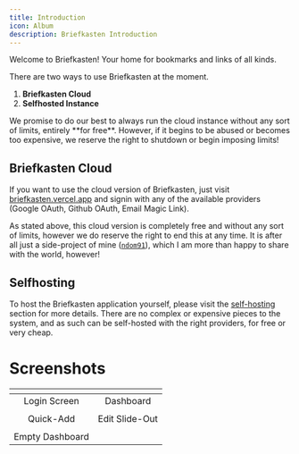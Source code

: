 ```yaml
---
title: Introduction
icon: Album
description: Briefkasten Introduction
---
```



Welcome to Briefkasten! Your home for bookmarks and links of all kinds.

There are two ways to use Briefkasten at the moment.

1. **Briefkasten Cloud**
2. **Selfhosted Instance**

<Callout>
  We promise to do our best to always run the cloud instance without any sort of
  limits, entirely **for free**. However, if it begins to be abused or becomes
  too expensive, we reserve the right to shutdown or begin imposing limits!
</Callout>

## Briefkasten Cloud

If you want to use the cloud version of Briefkasten, just visit [briefkasten.vercel.app](https://briefkasten.vercel.app) and signin with any of the available providers (Google OAuth, Github OAuth, Email Magic Link).

As stated above, this cloud version is completely free and without any sort of limits, however we do reserve the right to end this at any time. It is after all just a side-project of mine ([`ndom91`](https://ndo.dev)), which I am more than happy to share with the world, however!

## Selfhosting

To host the Briefkasten application yourself, please visit the [self-hosting](/docs/self-hosting) section for more details. There are no complex or expensive pieces to the system, and as such can be self-hosted with the right providers, for free or very cheap.

# Screenshots

| <ImageZoom src={app0} /> | <ImageZoom src={app1} /> |
| :----------------------: | :----------------------: |
|       Login Screen       |        Dashboard         |
| <ImageZoom src={app2} /> | <ImageZoom src={app5} /> |
|        Quick-Add         |      Edit Slide-Out      |
| <ImageZoom src={app8} /> |
|     Empty Dashboard      |
